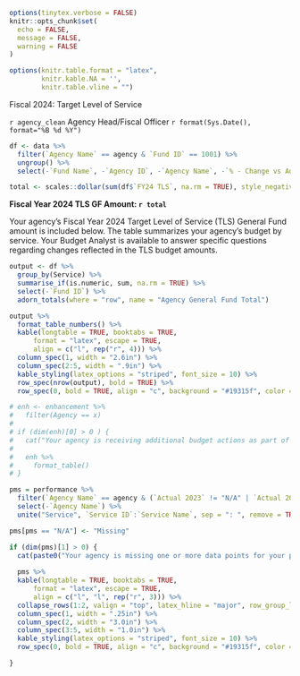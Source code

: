 ```r
options(tinytex.verbose = FALSE)
knitr::opts_chunk$set(
  echo = FALSE,
  message = FALSE,
  warning = FALSE
)

options(knitr.table.format = "latex",
        knitr.kable.NA = '',
        knitr.table.vline = "")

```

\hfill \break

\hfill \break

\hfill Fiscal 2024: Target Level of Service \hfill \hfill \hfill \break

`r agency_clean` Agency Head/Fiscal Officer \hfill \hfill `r format(Sys.Date(), format="%B %d %Y")`

```r

df <- data %>%
  filter(`Agency Name` == agency & `Fund ID` == 1001) %>%
  ungroup() %>%
  select(-`Fund Name`, -`Agency ID`, -`Agency Name`, -`% - Change vs Adopted`, -`$ - Change vs Adopted`)

total <- scales::dollar(sum(df$`FY24 TLS`, na.rm = TRUE), style_negative = "parens")

```


**Fiscal Year 2024 TLS GF Amount: `r total `**

Your agency’s Fiscal Year 2024 Target Level of Service (TLS) General Fund amount is included below. The table summarizes your agency’s budget by service. Your Budget Analyst is available to answer specific questions regarding changes reflected in the TLS budget amounts.

```r

output <- df %>%
  group_by(Service) %>%
  summarise_if(is.numeric, sum, na.rm = TRUE) %>%
  select(-`Fund ID`) %>%
  adorn_totals(where = "row", name = "Agency General Fund Total")

output %>%
  format_table_numbers() %>%
  kable(longtable = TRUE, booktabs = TRUE,
      format = "latex", escape = TRUE,
      align = c("l", rep("r", 4))) %>%
  column_spec(1, width = "2.6in") %>%
  column_spec(2:5, width = ".9in") %>%
  kable_styling(latex_options = "striped", font_size = 10) %>%
  row_spec(nrow(output), bold = TRUE) %>%
  row_spec(0, bold = TRUE, align = "c", background = "#19315f", color = "white")

```

```r

# enh <- enhancement %>%
#   filter(Agency == x)
# 
# if (dim(enh)[0] > 0 ) {
#   cat("Your agency is receiving additional budget actions as part of the Financial Recommendation.")
#   
#   enh %>%
#     format_table()
# }

```

```r

pms = performance %>%
  filter(`Agency Name` == agency & (`Actual 2023` != "N/A" | `Actual 2022` == "N/A" | `Target 2024` == "N/A")) %>%
  select(-`Agency Name`) %>%
  unite("Service", `Service ID`:`Service Name`, sep = ": ", remove = TRUE)

pms[pms == "N/A"] <- "Missing"

if (dim(pms)[1] > 0) {
  cat(paste0("Your agency is missing one or more data points for your performance data as of Tuesday, March 14, 2023. The table below summarizes missing data that needs to be updated in Scorecard by March 31, 2023."))
  
  pms %>%
  kable(longtable = TRUE, booktabs = TRUE,
      format = "latex", escape = TRUE,
      align = c("l", "l", rep("r", 3))) %>%
  collapse_rows(1:2, valign = "top", latex_hline = "major", row_group_label_position = "stack") %>%
  column_spec(1, width = ".25in") %>%
  column_spec(2, width = "3.0in") %>%
  column_spec(3:5, width = "1.0in") %>%
  kable_styling(latex_options = "striped", font_size = 10) %>%
  row_spec(0, bold = TRUE, align = "c", background = "#19315f", color = "white")

}



```

\backgroundsetup{contents={}}